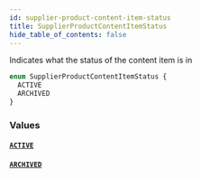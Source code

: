 ```yaml
---
id: supplier-product-content-item-status
title: SupplierProductContentItemStatus
hide_table_of_contents: false
---
```



Indicates what the status of the content item is in

```graphql
enum SupplierProductContentItemStatus {
  ACTIVE
  ARCHIVED
}
```


### Values

#### [`ACTIVE`](#)




#### [`ARCHIVED`](#)






